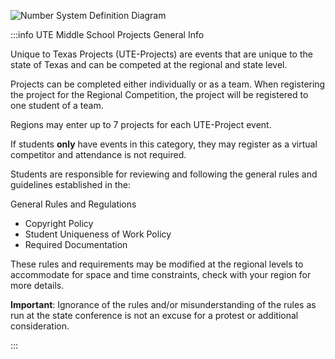 <div style={{ textAlign: "center" }}>

![Number System Definition Diagram](./assets/img/number-system-definition.jpg)

</div>

:::info UTE Middle School Projects General Info

Unique to Texas Projects (UTE-Projects) are events that are unique to the state of Texas and can be competed at the regional and state level.

Projects can be completed either individually or as a team. When registering the project for the Regional Competition, the project will be registered to one student of a team.

Regions may enter up to 7 projects for each UTE-Project event.

If students **only** have events in this category, they may register as a virtual competitor and attendance is not required.

Students are responsible for reviewing and following the general rules and guidelines established in the:

General Rules and Regulations

- Copyright Policy
- Student Uniqueness of Work Policy
- Required Documentation

These rules and requirements may be modified at the regional levels to accommodate for space and time constraints, check with your region for more details.

**Important**: Ignorance of the rules and/or misunderstanding of the rules as run at the state conference is not an excuse for a protest or additional consideration.

:::
